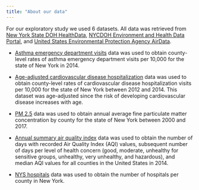 ```yaml
---
title: "About our data"
---
```


For our exploratory study we used 6 datasets. All data was retrieved from [New York State DOH HealthData](https://data.ny.gov/browse?category=Health&utf8=%E2%9C%93), [NYCDOH Environment and Health Data Portal](http://a816-dohbesp.nyc.gov/IndicatorPublic/publictracking.aspx), and [United States Environmental Protection Agency AirData](https://www.epa.gov/outdoor-air-quality-data).

* [Asthma emergency department visits](https://health.data.ny.gov/Health/PA-Asthma-Emergency-Department-Visit-Rate-Per-10-0/4xmh-bgkz) data was used to obtain county-level rates of asthma emergency department visits per 10,000 for the state of New York in 2014.  

* [Age-adjusted cardiovascular disease hospitalization](https://health.data.ny.gov/Health/Community-Health-Age-adjusted-Cardiovascular-Disea/3ycx-tfnb) data was used to obtain county-level rates of cardiovascular disease hospitalization visits per 10,000 for the state of New York between 2012 and 2014. This dataset was age-adjusted since the risk of developing cardiovascular disease increases with age.

* [PM 2.5](https://apps.health.ny.gov/statistics/environmental/public_health_tracking/tracker/index.html#/airpollutionExportData) data was used to obtain annual average fine particulate matter concentration by county for the state of New York between 2000 and 2017.

* [Annual summary air quality index](https://aqs.epa.gov/aqsweb/airdata/download_files.html#Annual) data was used to obtain the number of days with recorded Air Quality Index (AQI) values, subsequent number of days per level of health concern (good, moderate, unhealthy for sensitive groups, unhealthy, very unhealthy, and hazardous), and median AQI values for all counties in the United States in 2014.

* [NYS hospitals](https://profiles.health.ny.gov/hospital/county_or_region/) data was used to obtain the number of hospitals per county in New York.